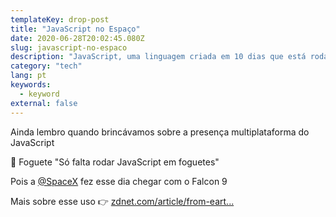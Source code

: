 ```yaml
---
templateKey: drop-post
title: "JavaScript no Espaço"
date: 2020-06-28T20:02:45.080Z
slug: javascript-no-espaco
description: "JavaScript, uma linguagem criada em 10 dias que está rodando no Falcon 9, um foguete da SpaceX."
category: "tech"
lang: pt
keywords:
  - keyword
external: false
---
```



<Drop>

Ainda lembro quando brincávamos sobre a presença multiplataforma do JavaScript

🚀 Foguete "Só falta rodar JavaScript em foguetes"

Pois a [@SpaceX](https://twitter.com/SpaceX) fez esse dia chegar com o Falcon 9

Mais sobre esse uso 👉 [zdnet.com/article/from-eart...](https://zdnet.com/article/from-earth-to-orbit-with-linux-and-spacex/)

<Tweet src="https://twitter.com/mrdoob/status/1276911757945004032?ref_src=twsrc%5Etfw" />

</Drop>
